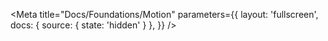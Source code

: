 
<Meta
  title="Docs/Foundations/Motion"
  parameters={{
    layout: 'fullscreen',
    docs: { source: { state: 'hidden' } },
  }}
/>

<FoundationsMotionDoc />
